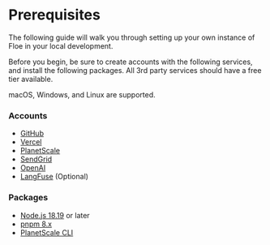 # Prerequisites
The following guide will walk you through setting up your own instance of Floe in your local development.

Before you begin, be sure to create accounts with the following services, and
install the following packages. All 3rd party services should have a free tier
available.

macOS, Windows, and Linux are supported.

### Accounts
- [GitHub](https://https://github.com/)
- [Vercel](https://vercel.com/)
- [PlanetScale](https://planetscale.com/)
- [SendGrid](https://sendgrid.com/)
- [OpenAI](https://openai.com/)
- [LangFuse](https://langfuse.com/) (Optional) 

### Packages
- [Node.js 18.19](https://nodejs.org/en) or later
- [pnpm 8.x](https://pnpm.io)
- [PlanetScale CLI](https://planetscale.com/features/cli)
